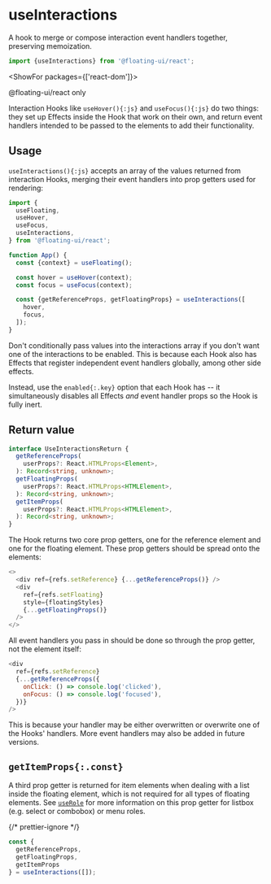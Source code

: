 <PageCard>

# useInteractions

A hook to merge or compose interaction event handlers together,
preserving memoization.

```js
import {useInteractions} from '@floating-ui/react';
```

<ShowFor packages={['react-dom']}>

<PackageLimited>@floating-ui/react only</PackageLimited>

</ShowFor>

</PageCard>

Interaction Hooks like `useHover(){:js}` and `useFocus(){:js}` do
two things: they set up Effects inside the Hook that work on
their own, and return event handlers intended to be passed to the
elements to add their functionality.

## Usage

`useInteractions(){:js}` accepts an array of the values returned
from interaction Hooks, merging their event handlers into prop
getters used for rendering:

```js /hover/ /focus/
import {
  useFloating,
  useHover,
  useFocus,
  useInteractions,
} from '@floating-ui/react';

function App() {
  const {context} = useFloating();

  const hover = useHover(context);
  const focus = useFocus(context);

  const {getReferenceProps, getFloatingProps} = useInteractions([
    hover,
    focus,
  ]);
}
```

<Notice title="Conditional interactions">
  Don't conditionally pass values into the interactions array if you don't
  want one of the interactions to be enabled. This is because each Hook also has Effects that
  register independent event handlers globally, among other side effects.

Instead, use the `enabled{:.key}` option that each Hook has -- it
simultaneously disables all Effects _and_ event handler props so
the Hook is fully inert.

</Notice>

## Return value

```ts
interface UseInteractionsReturn {
  getReferenceProps(
    userProps?: React.HTMLProps<Element>,
  ): Record<string, unknown>;
  getFloatingProps(
    userProps?: React.HTMLProps<HTMLElement>,
  ): Record<string, unknown>;
  getItemProps(
    userProps?: React.HTMLProps<HTMLElement>,
  ): Record<string, unknown>;
}
```

The Hook returns two core prop getters, one for the reference
element and one for the floating element. These prop getters
should be spread onto the elements:

```js
<>
  <div ref={refs.setReference} {...getReferenceProps()} />
  <div
    ref={refs.setFloating}
    style={floatingStyles}
    {...getFloatingProps()}
  />
</>
```

All event handlers you pass in should be done so through the prop
getter, not the element itself:

```js
<div
  ref={refs.setReference}
  {...getReferenceProps({
    onClick: () => console.log('clicked'),
    onFocus: () => console.log('focused'),
  })}
/>
```

This is because your handler may be either overwritten or
overwrite one of the Hooks' handlers. More event handlers may
also be added in future versions.

## `getItemProps{:.const}`

A third prop getter is returned for item elements when dealing
with a list inside the floating element, which is not required
for all types of floating elements. See
[`useRole`](/docs/useRole#role) for more information on this prop
getter for listbox (e.g. select or combobox) or menu roles.

{/* prettier-ignore */}
```js /getItemProps/
const {
  getReferenceProps, 
  getFloatingProps, 
  getItemProps
} = useInteractions([]);
```
